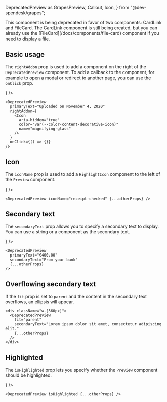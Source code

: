   DeprecatedPreview as GrapesPreview,
  Callout,
  Icon,
} from "@dev-spendesk/grapes";

<Callout className="mt-4" variant="warning" title="Deprecation warning">
  This component is being deprecated in favor of two components: CardLink and
  FileCard. The CardLink component is still being created, but you can already
  use the [FileCard](/docs/components/file-card) component if you need to
  display a file.
</Callout>

## Basic usage

The `rightAddon` prop is used to add a component on the right of the `DeprecatedPreview` component. To add a callback to the component, for example to open a modal or redirect to another page, you can use the `onClick` prop.

<Preview>
  <GrapesPreview
    primaryText="Uploaded on November 4, 2020"
    rightAddon={
      <Icon
        aria-hidden="true"
        color="var(--color-content-decorative-icon)"
        name="magnifying-glass"
      />
    }
  />
</Preview>

```tsx
<DeprecatedPreview
  primaryText="Uploaded on November 4, 2020"
  rightAddon={
    <Icon
      aria-hidden="true"
      color="var(--color-content-decorative-icon)"
      name="magnifying-glass"
    />
  }
  onClick={() => {}}
/>
```

## Icon

The `iconName` prop is used to add a `HighlightIcon` component to the left of the `Preview` component.

<Preview>
  <GrapesPreview
    iconName="receipt-checked"
    primaryText="Uploaded on November 4, 2020"
    rightAddon={
      <Icon
        aria-hidden="true"
        color="var(--color-content-decorative-icon)"
        name="magnifying-glass"
      />
    }
  />
</Preview>

```tsx
<DeprecatedPreview iconName="receipt-checked" {...otherProps} />
```

## Secondary text

The `secondaryText` prop allows you to specify a secondary text to display. You can use a string or a component as the secondary text.

<Preview>
  <GrapesPreview
    primaryText="€400.00"
    secondaryText="From your bank"
    rightAddon={
      <Icon
        aria-hidden="true"
        color="var(--color-content-decorative-icon)"
        name="chevron-right"
      />
    }
  />
</Preview>

```tsx
<DeprecatedPreview
  primaryText="€400.00"
  secondaryText="From your bank"
  {...otherProps}
/>
```

## Overflowing secondary text

If the `fit` prop is set to `parent` and the content in the secondary text overflows, an ellipsis will appear.

<Preview>
  <div className="w-[360px]">
    <GrapesPreview
      fit="parent"
      primaryText="Main text"
      secondaryText="Lorem ipsum dolor sit amet, consectetur adipiscing elit."
    />
  </div>
</Preview>

```tsx
<div className="w-[360px]">
  <DeprecatedPreview
    fit="parent"
    secondaryText="Lorem ipsum dolor sit amet, consectetur adipiscing elit."
    {...otherProps}
  />
</div>
```

## Highlighted

The `isHighlighted` prop lets you specify whether the `Preview` component should be highlighted.

<Preview>
  <GrapesPreview
    isHighlighted
    iconName="receipt-checked"
    primaryText="Uploaded on November 4, 2020"
    rightAddon={
      <Icon
        aria-hidden="true"
        color="var(--color-content-decorative-icon)"
        name="magnifying-glass"
      />
    }
  />
</Preview>

```tsx
<DeprecatedPreview isHighlighted {...otherProps} />
```
